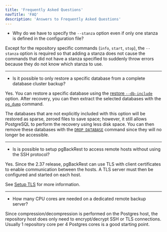 ```yaml
---
title: 'Frequently Asked Questions'
navTitle: 'FAQ'
description: 'Answers to Frequently Asked Questions'
---
```


- Why do we have to specify the `--stanza` option even if only one stanza is defined in the configuration file?

Except for the repository specific commands (`info`, `start`, `stop`), the `--stanza` option is required so that adding a stanza does not cause the commands that did not have a stanza specified to suddenly throw errors because they do not know which stanza to use.

---

- Is it possible to only restore a specific database from a complete database cluster backup?

Yes. You can restore a specific database using the [restore `--db-include`](https://pgbackrest.org/command.html#command-restore/category-command/option-db-include) option. After recovery, you can then extract the selected databases with the [`pg_dump`](https://www.postgresql.org/docs/current/app-pgdump.html) command.

The databases that are not explicitly included with this option will be restored as sparse, zeroed files to save space; however, it still allows PostgreSQL to perform the recovery using less disk space. You can then remove these databases with the [`DROP DATABASE`](https://www.postgresql.org/docs/current/sql-dropdatabase.html) command since they will no longer be accessible.

---

- Is is possible to setup pgBackRest to access remote hosts without using the SSH protocol?

Yes. Since the 2.37 release, pgBackRest can use TLS with client certificates to enable communication between the hosts. A TLS server must then be configured and started on each host.

See [Setup TLS](https://pgbackrest.org/user-guide-rhel.html#repo-host/config) for more information.

---

- How many CPU cores are needed on a dedicated remote backup server?

Since compression/decompression is performed on the Postgres host, the repository host does only need to encrypt/decrypt SSH or TLS connections. Usually 1 repository core per 4 Postgres cores is a good starting point.

<!-- See https://github.com/pgbackrest/pgbackrest/issues/1618 for details. -->
